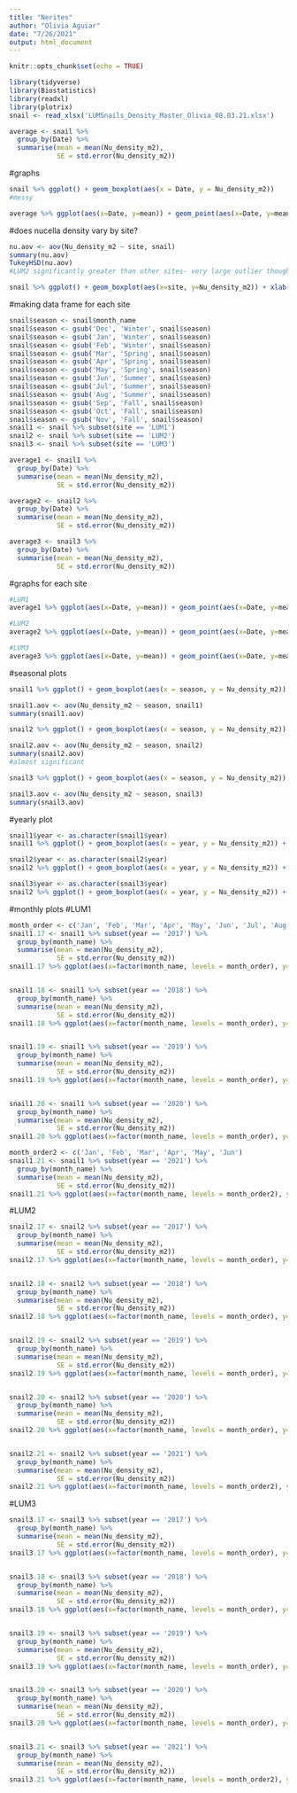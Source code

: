 ```yaml
---
title: "Nerites"
author: "Olivia Aguiar"
date: "7/26/2021"
output: html_document
---
```


```r
knitr::opts_chunk$set(echo = TRUE)
```

```r
library(tidyverse)
library(Biostatistics)
library(readxl)
library(plotrix)
snail <- read_xlsx('LUMSnails_Density_Master_Olivia_08.03.21.xlsx')
```

```r
average <- snail %>% 
  group_by(Date) %>% 
  summarise(mean = mean(Nu_density_m2),
            SE = std.error(Nu_density_m2))
```

#graphs
```r
snail %>% ggplot() + geom_boxplot(aes(x = Date, y = Nu_density_m2))
#messy

average %>% ggplot(aes(x=Date, y=mean)) + geom_point(aes(x=Date, y=mean)) + geom_errorbar(aes(ymin = mean-SE, ymax = mean+SE)) + xlab('Date') + ylab('Nerite Density') + theme(axis.text.x = element_text(size = 7, angle = 45), axis.ticks = element_blank()) + scale_x_discrete(limits = c('01/2017', '02/2017', '03/2017', '04/2017', '05/2017', '06/2017', '07/2017', '08/2017', '09/2017', '10/2017', '11/2017', '12/2017', '01/2018', '02/2018', '03/2018', '04/2018', '05/2018', '06/2018', '07/2018', '08/2018', '09/2018', '10/2018', '11/2018', '12/2018', '01/2019', '02/2019', '03/2019', '04/2019', '05/2019', '06/2019', '07/2019', '08/2019', '09/2019', '10/2019', '11/2019', '12/2019', '01/2020', '02/2020', '03/2020', '04/2020', '05/2020', '06/2020', '07/2020', '08/2020', '09/2020', '10/2020', '11/2020', '12/2020', '01/2021', '02/2021', '03/2021', '04/2021', '05/2021', '06/2021'))
```

#does nucella density vary by site?
```r
nu.aov <- aov(Nu_density_m2 ~ site, snail)
summary(nu.aov)
TukeyHSD(nu.aov)
#LUM2 significantly greater than other sites- very large outlier though

snail %>% ggplot() + geom_boxplot(aes(x=site, y=Nu_density_m2)) + xlab('Site') + ylab('Nerite Density')
```

#making data frame for each site
```r
snail$season <- snail$month_name
snail$season <- gsub('Dec', 'Winter', snail$season)
snail$season <- gsub('Jan', 'Winter', snail$season)
snail$season <- gsub('Feb', 'Winter', snail$season)
snail$season <- gsub('Mar', 'Spring', snail$season)
snail$season <- gsub('Apr', 'Spring', snail$season)
snail$season <- gsub('May', 'Spring', snail$season)
snail$season <- gsub('Jun', 'Summer', snail$season)
snail$season <- gsub('Jul', 'Summer', snail$season)
snail$season <- gsub('Aug', 'Summer', snail$season)
snail$season <- gsub('Sep', 'Fall', snail$season)
snail$season <- gsub('Oct', 'Fall', snail$season)
snail$season <- gsub('Nov', 'Fall', snail$season)
snail1 <- snail %>% subset(site == 'LUM1')
snail2 <- snail %>% subset(site == 'LUM2')
snail3 <- snail %>% subset(site == 'LUM3')

average1 <- snail1 %>% 
  group_by(Date) %>% 
  summarise(mean = mean(Nu_density_m2),
            SE = std.error(Nu_density_m2))

average2 <- snail2 %>% 
  group_by(Date) %>% 
  summarise(mean = mean(Nu_density_m2),
            SE = std.error(Nu_density_m2))

average3 <- snail3 %>% 
  group_by(Date) %>% 
  summarise(mean = mean(Nu_density_m2),
            SE = std.error(Nu_density_m2))
```

#graphs for each site
```r
#LUM1
average1 %>% ggplot(aes(x=Date, y=mean)) + geom_point(aes(x=Date, y=mean)) + geom_errorbar(aes(ymin = mean-SE, ymax = mean+SE)) + xlab('Date') + ylab('Nerite Density') + theme(axis.text.x = element_text(size = 7, angle = 45), axis.ticks = element_blank()) + ggtitle('LUM1') + scale_x_discrete(limits = c('01/2017', '02/2017', '03/2017', '04/2017', '05/2017', '06/2017', '07/2017', '08/2017', '09/2017', '10/2017', '11/2017', '12/2017', '01/2018', '02/2018', '03/2018', '04/2018', '05/2018', '06/2018', '07/2018', '08/2018', '09/2018', '10/2018', '11/2018', '12/2018', '01/2019', '02/2019', '03/2019', '04/2019', '05/2019', '06/2019', '07/2019', '08/2019', '09/2019', '10/2019', '11/2019', '12/2019', '01/2020', '02/2020', '03/2020', '04/2020', '05/2020', '06/2020', '07/2020', '08/2020', '09/2020', '10/2020', '11/2020', '12/2020', '01/2021', '02/2021', '03/2021', '04/2021', '05/2021', '06/2021'))

#LUM2
average2 %>% ggplot(aes(x=Date, y=mean)) + geom_point(aes(x=Date, y=mean)) + geom_errorbar(aes(ymin = mean-SE, ymax = mean+SE)) + xlab('Date') + ylab('Nerite Density') + theme(axis.text.x = element_text(size = 7, angle = 45), axis.ticks = element_blank()) + ggtitle('LUM2') + scale_x_discrete(limits = c('01/2017', '02/2017', '03/2017', '04/2017', '05/2017', '06/2017', '07/2017', '08/2017', '09/2017', '10/2017', '11/2017', '12/2017', '01/2018', '02/2018', '03/2018', '04/2018', '05/2018', '06/2018', '07/2018', '08/2018', '09/2018', '10/2018', '11/2018', '12/2018', '01/2019', '02/2019', '03/2019', '04/2019', '05/2019', '06/2019', '07/2019', '08/2019', '09/2019', '10/2019', '11/2019', '12/2019', '01/2020', '02/2020', '03/2020', '04/2020', '05/2020', '06/2020', '07/2020', '08/2020', '09/2020', '10/2020', '11/2020', '12/2020', '01/2021', '02/2021', '03/2021', '04/2021', '05/2021', '06/2021'))

#LUM3
average3 %>% ggplot(aes(x=Date, y=mean)) + geom_point(aes(x=Date, y=mean)) + geom_errorbar(aes(ymin = mean-SE, ymax = mean+SE)) + xlab('Date') + ylab('Nerite Density') + theme(axis.text.x = element_text(size = 7, angle = 45), axis.ticks = element_blank()) + ggtitle('LUM3') + scale_x_discrete(limits = c('01/2017', '02/2017', '03/2017', '04/2017', '05/2017', '06/2017', '07/2017', '08/2017', '09/2017', '10/2017', '11/2017', '12/2017', '01/2018', '02/2018', '03/2018', '04/2018', '05/2018', '06/2018', '07/2018', '08/2018', '09/2018', '10/2018', '11/2018', '12/2018', '01/2019', '02/2019', '03/2019', '04/2019', '05/2019', '06/2019', '07/2019', '08/2019', '09/2019', '10/2019', '11/2019', '12/2019', '01/2020', '02/2020', '03/2020', '04/2020', '05/2020', '06/2020', '07/2020', '08/2020', '09/2020', '10/2020', '11/2020', '12/2020', '01/2021', '02/2021', '03/2021', '04/2021', '05/2021', '06/2021'))
```

#seasonal plots
```r
snail1 %>% ggplot() + geom_boxplot(aes(x = season, y = Nu_density_m2)) + xlab('Season') + ylab('Nerite Density') + ggtitle('LUM1')

snail1.aov <- aov(Nu_density_m2 ~ season, snail1)
summary(snail1.aov)

snail2 %>% ggplot() + geom_boxplot(aes(x = season, y = Nu_density_m2)) + xlab('Season') + ylab('Nerite Density') + ggtitle('LUM2')

snail2.aov <- aov(Nu_density_m2 ~ season, snail2)
summary(snail2.aov)
#almost significant

snail3 %>% ggplot() + geom_boxplot(aes(x = season, y = Nu_density_m2)) + xlab('Season') + ylab('Nerite Density') + ggtitle('LUM3')

snail3.aov <- aov(Nu_density_m2 ~ season, snail3)
summary(snail3.aov)
```

#yearly plot
```r
snail1$year <- as.character(snail1$year)
snail1 %>% ggplot() + geom_boxplot(aes(x = year, y = Nu_density_m2)) + xlab('Year') + ylab('Nerite density (m2)') + ggtitle('LUM1')

snail2$year <- as.character(snail2$year)
snail2 %>% ggplot() + geom_boxplot(aes(x = year, y = Nu_density_m2)) + xlab('Year') + ylab('Nerite density (m2)') + ggtitle('LUM2')

snail3$year <- as.character(snail3$year)
snail2 %>% ggplot() + geom_boxplot(aes(x = year, y = Nu_density_m2)) + xlab('Year') + ylab('Nerite density (m2)') + ggtitle('LUM3')
```

#monthly plots
#LUM1
```r
month_order <- c('Jan', 'Feb', 'Mar', 'Apr', 'May', 'Jun', 'Jul', 'Aug', 'Sep', 'Oct', 'Nov', 'Dec')
snail1.17 <- snail1 %>% subset(year == '2017') %>%
  group_by(month_name) %>%
  summarise(mean = mean(Nu_density_m2),
            SE = std.error(Nu_density_m2))
snail1.17 %>% ggplot(aes(x=factor(month_name, levels = month_order), y=mean)) + geom_point(aes(x=factor(month_name, levels = month_order), y=mean)) + geom_errorbar(aes(ymin = mean-SE, ymax = mean+SE)) + xlab('Month') + ylab('Nerite Density') + ggtitle('LUM1 Nerite Density in 2017')


snail1.18 <- snail1 %>% subset(year == '2018') %>%
  group_by(month_name) %>%
  summarise(mean = mean(Nu_density_m2),
            SE = std.error(Nu_density_m2))
snail1.18 %>% ggplot(aes(x=factor(month_name, levels = month_order), y=mean)) + geom_point(aes(x=factor(month_name, levels = month_order), y=mean)) + geom_errorbar(aes(ymin = mean-SE, ymax = mean+SE)) + xlab('Month') + ylab('Nerite Density') + ggtitle('LUM1 Nerite Density in 2018')


snail1.19 <- snail1 %>% subset(year == '2019') %>%
  group_by(month_name) %>%
  summarise(mean = mean(Nu_density_m2), 
            SE = std.error(Nu_density_m2))
snail1.19 %>% ggplot(aes(x=factor(month_name, levels = month_order), y=mean)) + geom_point(aes(x=factor(month_name, levels = month_order), y=mean)) + geom_errorbar(aes(ymin = mean-SE, ymax = mean+SE)) + xlab('Month') + ylab('Nerite Density') + ggtitle('LUM1 Nerite Density in 2019')


snail1.20 <- snail1 %>% subset(year == '2020') %>%
  group_by(month_name) %>%
  summarise(mean = mean(Nu_density_m2),
            SE = std.error(Nu_density_m2))
snail1.20 %>% ggplot(aes(x=factor(month_name, levels = month_order), y=mean)) + geom_point(aes(x=factor(month_name, levels = month_order), y=mean)) + geom_errorbar(aes(ymin = mean-SE, ymax = mean+SE)) + xlab('Month') + ylab('Nerite Density') + ggtitle('LUM1 Nerite Density in 2020')

month_order2 <- c('Jan', 'Feb', 'Mar', 'Apr', 'May', 'Jun')
snail1.21 <- snail1 %>% subset(year == '2021') %>%
  group_by(month_name) %>%
  summarise(mean = mean(Nu_density_m2),
            SE = std.error(Nu_density_m2))
snail1.21 %>% ggplot(aes(x=factor(month_name, levels = month_order2), y=mean)) + geom_point(aes(x=factor(month_name, levels = month_order2), y=mean)) + geom_errorbar(aes(ymin = mean-SE, ymax = mean+SE)) + xlab('Month') + ylab('Nerite Density') + ggtitle('LUM1 Nerite Density in 2021')
```

#LUM2
```r
snail2.17 <- snail2 %>% subset(year == '2017') %>%
  group_by(month_name) %>%
  summarise(mean = mean(Nu_density_m2),
            SE = std.error(Nu_density_m2))
snail2.17 %>% ggplot(aes(x=factor(month_name, levels = month_order), y=mean)) + geom_point(aes(x=factor(month_name, levels = month_order), y=mean)) + geom_errorbar(aes(ymin = mean-SE, ymax = mean+SE)) + xlab('Month') + ylab('Nerite Density') + ggtitle('LUM2 Nerite Density in 2017')


snail2.18 <- snail2 %>% subset(year == '2018') %>%
  group_by(month_name) %>%
  summarise(mean = mean(Nu_density_m2),
            SE = std.error(Nu_density_m2))
snail2.18 %>% ggplot(aes(x=factor(month_name, levels = month_order), y=mean)) + geom_point(aes(x=factor(month_name, levels = month_order), y=mean)) + geom_errorbar(aes(ymin = mean-SE, ymax = mean+SE)) + xlab('Month') + ylab('Nerite Density') + ggtitle('LUM2 Nerite Density in 2018')


snail2.19 <- snail2 %>% subset(year == '2019') %>%
  group_by(month_name) %>%
  summarise(mean = mean(Nu_density_m2), 
            SE = std.error(Nu_density_m2))
snail2.19 %>% ggplot(aes(x=factor(month_name, levels = month_order), y=mean)) + geom_point(aes(x=factor(month_name, levels = month_order), y=mean)) + geom_errorbar(aes(ymin = mean-SE, ymax = mean+SE)) + xlab('Month') + ylab('Nerite Density') + ggtitle('LUM2 Nerite Density in 2019')


snail2.20 <- snail2 %>% subset(year == '2020') %>%
  group_by(month_name) %>%
  summarise(mean = mean(Nu_density_m2),
            SE = std.error(Nu_density_m2))
snail2.20 %>% ggplot(aes(x=factor(month_name, levels = month_order), y=mean)) + geom_point(aes(x=factor(month_name, levels = month_order), y=mean)) + geom_errorbar(aes(ymin = mean-SE, ymax = mean+SE)) + xlab('Month') + ylab('Nerite Density') + ggtitle('LUM2 Nerite Density in 2020')


snail2.21 <- snail2 %>% subset(year == '2021') %>%
  group_by(month_name) %>%
  summarise(mean = mean(Nu_density_m2),
            SE = std.error(Nu_density_m2))
snail2.21 %>% ggplot(aes(x=factor(month_name, levels = month_order2), y=mean)) + geom_point(aes(x=factor(month_name, levels = month_order2), y=mean)) + geom_errorbar(aes(ymin = mean-SE, ymax = mean+SE)) + xlab('Month') + ylab('Nerite Density') + ggtitle('LUM2 Nerite Density in 2021')
```

#LUM3
```r
snail3.17 <- snail3 %>% subset(year == '2017') %>%
  group_by(month_name) %>%
  summarise(mean = mean(Nu_density_m2),
            SE = std.error(Nu_density_m2))
snail3.17 %>% ggplot(aes(x=factor(month_name, levels = month_order), y=mean)) + geom_point(aes(x=factor(month_name, levels = month_order), y=mean)) + geom_errorbar(aes(ymin = mean-SE, ymax = mean+SE)) + xlab('Month') + ylab('Nerite Density') + ggtitle('LUM3 Nerite Density in 2017')


snail3.18 <- snail3 %>% subset(year == '2018') %>%
  group_by(month_name) %>%
  summarise(mean = mean(Nu_density_m2),
            SE = std.error(Nu_density_m2))
snail3.18 %>% ggplot(aes(x=factor(month_name, levels = month_order), y=mean)) + geom_point(aes(x=factor(month_name, levels = month_order), y=mean)) + geom_errorbar(aes(ymin = mean-SE, ymax = mean+SE)) + xlab('Month') + ylab('Nerite Density') + ggtitle('LUM3 Nerite Density in 2018')


snail3.19 <- snail3 %>% subset(year == '2019') %>%
  group_by(month_name) %>%
  summarise(mean = mean(Nu_density_m2), 
            SE = std.error(Nu_density_m2))
snail3.19 %>% ggplot(aes(x=factor(month_name, levels = month_order), y=mean)) + geom_point(aes(x=factor(month_name, levels = month_order), y=mean)) + geom_errorbar(aes(ymin = mean-SE, ymax = mean+SE)) + xlab('Month') + ylab('Nerite Density') + ggtitle('LUM3 Nerite Density in 2019')


snail3.20 <- snail3 %>% subset(year == '2020') %>%
  group_by(month_name) %>%
  summarise(mean = mean(Nu_density_m2),
            SE = std.error(Nu_density_m2))
snail3.20 %>% ggplot(aes(x=factor(month_name, levels = month_order), y=mean)) + geom_point(aes(x=factor(month_name, levels = month_order), y=mean)) + geom_errorbar(aes(ymin = mean-SE, ymax = mean+SE)) + xlab('Month') + ylab('Nerite Density') + ggtitle('LUM3 Nerite Density in 2020')


snail3.21 <- snail3 %>% subset(year == '2021') %>%
  group_by(month_name) %>%
  summarise(mean = mean(Nu_density_m2),
            SE = std.error(Nu_density_m2))
snail3.21 %>% ggplot(aes(x=factor(month_name, levels = month_order2), y=mean)) + geom_point(aes(x=factor(month_name, levels = month_order2), y=mean)) + geom_errorbar(aes(ymin = mean-SE, ymax = mean+SE)) + xlab('Month') + ylab('Nerite Density') + ggtitle('LUM3 Nerite Density in 2021')
```

